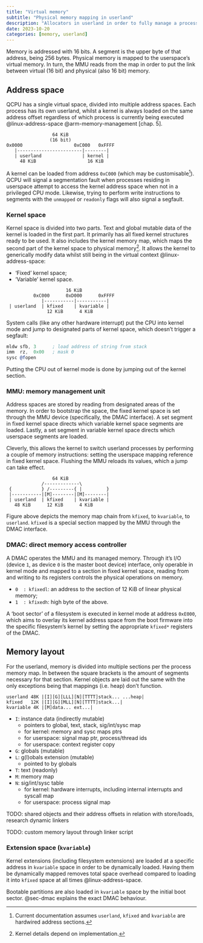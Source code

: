```yaml
---
title: "Virtual memory"
subtitle: "Physical memory mapping in userland"
description: "Allocators in userland in order to fully manage a process' virtual memory."
date: 2023-10-20
categories: [memory, userland]
---
```


Memory is addressed with 16 bits. A segment is the upper byte of that address,
being 256 bytes. Physical memory is mapped to the userspace's virtual memory.
In turn, the MMU reads from the map in order to put the link between virtual
(16 bit) and physical (also 16 bit) memory.

## Address space

QCPU has a single virtual space, divided into multiple address spaces. Each
process has its own userland, whilst a kernel is always loaded on the same
address offset regardless of which process is currently being executed
@linux-address-space @arm-memory-management [chap. 5].

```
                 64 KiB
                (16 bit)
0x0000                   0xC000   0xFFFF
   |------------------------|--------|
   | userland               | kernel |
     48 KiB                   16 KiB
```

A kernel can be loaded from address `0xC000` (which may be customisable[^1]).
QCPU will signal a segmentation fault when processes residing in userspace
attempt to access the kernel address space when not in a privileged CPU mode.
Likewise, trying to perform write instructions to segments with the `unmapped`
or `readonly` flags will also signal a segfault.

[^1]: Current documentation assumes `userland`, `kfixed` and `kvariable` are
      hardwired address sections.

### Kernel space

Kernel space is divided into two parts. Text and global mutable data of the
kernel is loaded in the first part. It primarily has all fixed kernel structures
ready to be used. It also includes the kernel memory map, which maps the second
part of the kernel space to physical memory[^2]. It allows the kernel to
generically modify data whilst still being in the virtual context
@linux-address-space:

- 'Fixed' kernel space;
- 'Variable' kernel space.

```
                      16 KiB
          0xC000      0xD000      0xFFFF
             |-----------|-----------|
 | userland  | kfixed    | kvariable |
               12 KiB      4 KiB
```

System calls (like any other hardware interrupt) put the CPU into kernel mode
and jump to designated parts of kernel space, which doesn't trigger a segfault:

```.asm
mldw sfb, 3      ; load address of string from stack
imm  rz,  0x00   ; mask 0
sysc @fopen
```

Putting the CPU out of kernel mode is done by jumping out of the kernel section.

[^2]: Kernel details depend on implementation.

### MMU: memory management unit

Address spaces are stored by reading from designated areas of the memory. In
order to bootstrap the space, the fixed kernel space is set through the MMU
device (specifically, the DMAC interface). A set segment in fixed kernel space
directs which variable kernel space segments are loaded. Lastly, a set segment
in variable kernel space directs which userspace segments are loaded.

Cleverly, this allows the kernel to switch userland processes by performing a
couple of memory instructions: setting the userspace mapping reference in fixed
kernel space. Flushing the MMU reloads its values, which a jump can take effect.

```
                 64 KiB
             /-------------\
 {           } /---------{ |         }
 |-----------|[M]--------|[M]--------|
 | userland  | kfixed    | kvariable |
   48 KiB      12 KiB      4 KiB
```

Figure above depicts the memory map chain from `kfixed`, to `kvariable`, to
`userland`. `kfixed` is a special section mapped by the MMU through the DMAC
interface.

### DMAC: direct memory access controller {#sec-dmac}

A DMAC operates the MMU and its managed memory. Through it's I/O (device `1`, as
device `0` is the master boot device) interface, only operable in kernel mode
and mapped to a section in fixed kernel space, reading from and writing to its
registers controls the physical operations on memory.

- `0  : kfixedl`: an address to the section of 12 KiB of linear physical memory;
- `1  : kfixedh`: high byte of the above.

<!--
`###: kfixed begin` (default `0xC000`)
`###: kvariable begin` (default `0xE000`)
-->

A 'boot sector' of a filesystem is executed in kernel mode at address `0xE000`,
which aims to overlay its kernel address space from the boot firmware into the
specific filesystem's kernel by setting the appropriate `kfixed*` registers of
the DMAC.

## Memory layout

For the userland, memory is divided into multiple sections per the process
memory map. In between the square brackets is the amount of segments necessary
for that section. Kernel objects are laid out the same with the only exceptions
being that mappings (i.e. heap) don't function.

```
userland 48K |[I][G][LLL][N][TTTT]stack... ...heap|
kfixed   12K |[I][G][MLL][N][TTTT]stack...|
kvariable 4K |[M]data... ext...|
```

- `I`: instance data (indirectly mutable)
    - pointers to global, text, stack, sig/int/sysc map
    - for kernel: memory and sysc maps ptrs
    - for userspace: signal map ptr, process/thread ids
    - for userspace: context register copy
- `G`: globals (mutable)
- `L`: g(l)obals extension (mutable)
    - pointed to by globals
- `T`: text (readonly)
- `M`: memory map
- `N`: sig/int/sysc table
    - for kernel: hardware interrupts, including internal interrupts and syscall
      map
    - for userspace: process signal map

::: {.callout-note}
TODO: shared objects and their address offsets in relation with store/loads,
research dynamic linkers

TODO: custom memory layout through linker script
:::

### Extension space (`kvariable`)

Kernel extensions (including filesystem extensions) are loaded at a specific
address in `kvariable` space in order to be dynamically loaded. Having them be
dynamically mapped removes total space overhead compared to loading it into
`kfixed` space at all times @linux-address-space.

Bootable partitions are also loaded in `kvariable` space by the initial boot
sector. @sec-dmac explains the exact DMAC behaviour.
